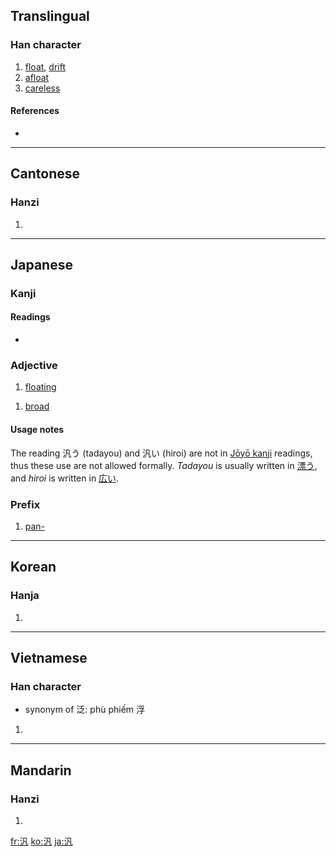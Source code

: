 {{see|泛}}
==Translingual==

===Han character===
{{Han char|rn=85|rad=水|as=03|sn=6|four=3711<sub>0</sub>|canj=水竹弓戈 (EHNI)}}

# [[float]], [[drift]]
# [[afloat]]
# [[careless]]

====References====
* {{Han ref|kx=0604.150|dkj=17120|dj=0998.100|hdz=31553.020|uh=6C4E|ud=27726|bh=A6C6|bd=42694}}

----

==Cantonese==

===Hanzi===
{{yue-hanzi|jyut=|y=faan3, faan6}}

# {{defn|Cantonese}}

----

==Japanese==

===Kanji===
{{ja-kanji|grade=|rs=水03}}

====Readings====
* {{ja-readings|on=[[はん]] (han), [[ふう]] (fū), [[ほう]] (hō)|kun=[[ただよう]] (tadayou), [[ひろい]] (hiroi)}}

===Adjective===
{{ja-adj|k|hira=ただよう|rom=tadayou}}

# [[floating]]

{{ja-adj|k|hira=ひろい|rom=hiroi}}
# [[broad]]

====Usage notes====
The reading 汎う (tadayou) and 汎い (hiroi) are not in [[w:Jōyō kanji|Jōyō kanji]] readings, thus these use are not allowed formally. ''Tadayou'' is usually written in [[漂う]], and ''hiroi'' is written in [[広い]].

===Prefix===
{{ja-pos|k|prefix|hira=はん|rom=han}}

# [[pan-]]

----

==Korean==

===Hanja===
{{ko-hanja|hangeul=[[범]], [[봉]]|eumhun=|rv=beom, bong|mr=pŏm, pong|y=pem, pong}}

# {{defn|Korean}}

----

==Vietnamese==

===Han character===
{{vi-hantu|[[phiếm]]}}
* synonym of 泛: phù phiếm 浮
# {{defn|Vietnamese}}

----

==Mandarin==

===Hanzi===
{{cmn-hanzi|pin=[[fàn]] ([[fan4]])|wg=fan<sup>4</sup>}}

# {{defn|Mandarin}}

[[fr:汎]]
[[ko:汎]]
[[ja:汎]]